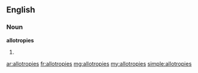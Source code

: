 ==English==

===Noun===
'''allotropies'''

# {{plural of|[[allotropy]]}}

[[ar:allotropies]]
[[fr:allotropies]]
[[mg:allotropies]]
[[my:allotropies]]
[[simple:allotropies]]